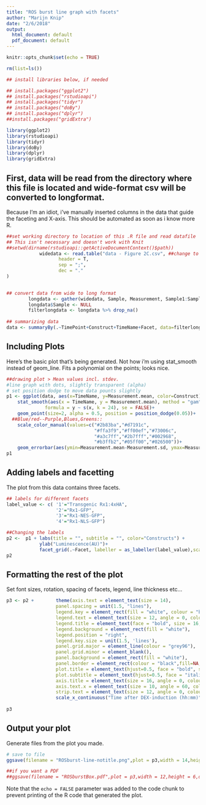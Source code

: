 ```yaml
---
title: "ROS burst line graph with facets"
author: "Marijn Knip"
date: "2/6/2018"
output:
  html_document: default
  pdf_document: default
---
```


```r
knitr::opts_chunk$set(echo = TRUE)

rm(list=ls())

## install libraries below, if needed

## install.packages("ggplot2")
## install.packages("rstudioapi")
## install.packages("tidyr")
## install.packages("doBy")
## install.packages("dplyr")
##install.packages("gridExtra")

library(ggplot2)
library(rstudioapi)
library(tidyr)
library(doBy)
library(dplyr)
library(gridExtra)

```

## First, data will be read from the directory where this file is located and wide-format csv will be converted to longformat.
Because I'm an idiot, i've manually inserted columns in the data that guide the faceting and X-axis. This should be automated as soon as i know more R.

```r
##set working directory to location of this .R file and read datafile
## This isn't necessary and doesn't work with Knit
##setwd(dirname(rstudioapi::getActiveDocumentContext()$path))
            widedata <- read.table("data - Figure 2C.csv", ##change to your *.csv
                   header = T,
                   sep = ";",
                   dec = "."
)

        
## convert data from wide to long format
        longdata <- gather(widedata, Sample, Measurement, Sample1:Sample9, factor_key=TRUE)
        longdata$Sample <- NULL
        filterlongdata <- longdata %>% drop_na()
        
## summarizing data
data <- summaryBy(.~TimePoint+Construct+TimeName+Facet, data=filterlongdata, FUN=c(length,mean,sd))

```

## Including Plots

Here's the basic plot that's being generated. Not how i'm using  stat_smooth instead of geom_line. Fits a polynomial on the points; looks nice.

```r

##drawing plot > Mean values incl. stdev.
#line graph with dots, slightly transparent (alpha)
# set position dodge to move data pounts slightly
p1 <- ggplot(data, aes(x=TimeName, y=Measurement.mean, color=Construct)) + 
    stat_smooth(aes(x = TimeName, y = Measurement.mean), method = "gam",
              formula = y ~ s(x, k = 24), se = FALSE)+
    geom_point(size=2, alpha = 0.5, position = position_dodge(0.05))+
  ##Blue/red--Purple,Blues,Greens::
    scale_color_manual(values=c("#2b83ba","#d7191c",
                                "#ffa3f9","#ff00ef","#73006c",
                                "#a3c7ff","#2b7fff","#002968",
                                "#b3ffb2","#05ff00","#026500"))+
    geom_errorbar(aes(ymin=Measurement.mean-Measurement.sd, ymax=Measurement.mean+Measurement.sd), width=0.2, alpha = 0.6)
p1
```

## Adding labels and facetting
The plot from this data contains three facets.

```r

## labels for different facets
label_value <- c( '1'="Transgenic Rx1:4xHA",
                  '2'="Rx1-GFP",
                  '3'="Rx1-NES-GFP", 
                  '4'="Rx1-NLS-GFP")

##Changing the labels
p2 <-  p1 + labs(title = "", subtitle = "", color="Constructs") + 
            ylab("Luminescence(AU)")+
            facet_grid(.~Facet, labeller = as_labeller(label_value),scales = "free") 
p2

```

## Formatting the rest of the plot
Set font sizes, rotation, spacing of facets, legend, line thickness etc...

```r
p3 <- p2 +        theme(axis.text = element_text(size = 14),
                  panel.spacing = unit(1.5, "lines"),
                  legend.key = element_rect(fill = "white", colour = "black"),
                  legend.text = element_text(size = 12, angle = 0, colour = "Black"),
                  legend.title = element_text(face = "bold", size = 16, angle = 0, colour = "Black"),
                  legend.background = element_rect(fill = "white"),
                  legend.position = "right",
                  legend.key.size = unit(1.5, 'lines'),
                  panel.grid.major = element_line(colour = "grey96"),
                  panel.grid.minor = element_blank(),
                  panel.background = element_rect(fill = "white"), 
                  panel.border = element_rect(colour = "black",fill=NA, size=1),
                  plot.title = element_text(hjust=0.5, face = "bold", size = 20, angle = 0, colour = "Black"),
                  plot.subtitle = element_text(hjust=0.5, face = "italic", size = 14, angle = 0, colour = "Black"),
                  axis.title = element_text(size = 16, angle = 0, colour = "Black"),
                  axis.text.x = element_text(size = 10, angle = 60, colour = "darkgrey", hjust=0.9, vjust=0.8),
                  strip.text = element_text(size = 12, angle = 0, colour = "Black"))+
                  scale_x_continuous("Time after DEX-induction (hh:mm)",breaks= c(0,9,18,27),
                                                                        labels = c("00:00", "00:31", "01:05","01:38"))
p3
```

## Output your plot
Generate files from the plot you made.

```r

# save to file
ggsave(filename = "ROSburst-line-notitle.png",plot = p3,width = 14,height = 6,dpi = 600)

##if you want a PDF
##ggsave(filename = "ROSburstBox.pdf",plot = p3,width = 12,height = 6,dpi = 600) 

```
Note that the `echo = FALSE` parameter was added to the code chunk to prevent printing of the R code that generated the plot.
